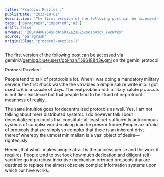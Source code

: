 ```yaml
---
title: "Protocol Puzzles I"
publishDate: "2023-10-01"
description: "The first version of the following post can be accessed via gemini://gemlog.blue/users/gokhan/1696188436.gmi on the gemini protocolProtocol Puzzles 1P......"
tags: ["paragraph","imported","ai"]
draft: false
arweave: "Z0UY94mGY645PdAt5RXZe2s8EoxsoYp4xcy_YwcNWks"
source: "paragraph"
originalSlug: "protocol-puzzles-1"
---
```


The first version of the following post can be accessed via gemini://[gemlog.blue/users/gokhan/1696188436.gmi](http://gemlog.blue/users/gokhan/1696188436.gmi) on the gemini protocol

Protocol Puzzles 1

People tend to talk of protocols a lot. When I was doing a mandatory military service, the first shock was the the variables a simple salute write into. I got used to it in a couple of days. The real problem with military salute protocols is not their existence but that people tend to be afraid of in-protocol meanness of reality.

The same intuition goes for decentralized protocols as well. Yes, I am not talking about mere distributed systems. I do however talk about decentralized protocols that constitute at-least-yet-sufficiently autonomous systems of complex world-making into the present future: People are afraid of protocols that are simply so complex that there is an inherent drive thereof whereby the utmost minimalism is a vast object of desire—righteously.

Herein, that which makes people afraid is the process per se and the work it requires. People tend to overlook how much dedication and diligent self-sacrifice go into robust incentive mechanism oriented protocols that are destined to replace the almost obsolete complex information systems upon which our hive works.
